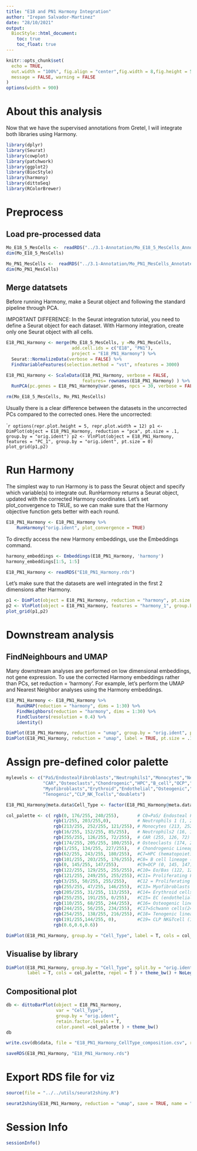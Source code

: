 ```yaml
---
title: "E18 and PN1 Harmony Integration"
author: "Irepan Salvador-Martinez"
date: "28/10/2021"
output:
  BiocStyle::html_document:
    toc: true
    toc_float: true
---
```


```r
knitr::opts_chunk$set(
  echo = TRUE, 
  out.width = "100%", fig.align = "center",fig.width = 8,fig.height = 5,
  message = FALSE, warning = FALSE
)
options(width = 900)
```



# About this analysis

Now that we have the supervised annotations from Gretel, I will integrate both
libraries using Harmony.


```r
library(dplyr)
library(Seurat)
library(cowplot)
library(patchwork)
library(ggplot2)
library(BiocStyle)
library(harmony)
library(dittoSeq)
library(RColorBrewer)
```
# Preprocess

## Load pre-processed data

```r
Mo_E18_5_MesCells <-  readRDS("../3.1-Annotation/Mo_E18_5_MesCells_Annotated.rds")
dim(Mo_E18_5_MesCells)

Mo_PN1_MesCells <-  readRDS("../3.1-Annotation/Mo_PN1_MesCells_Annotated.rds")
dim(Mo_PN1_MesCells)
```

## Merge datatsets

Before running Harmony, make a Seurat object and following the standard pipeline through PCA.

IMPORTANT DIFFERENCE: In the Seurat integration tutorial, you need to define a Seurat object for each dataset. With Harmony integration, create only one Seurat object with all cells.


```r

E18_PN1_Harmony <- merge(Mo_E18_5_MesCells, y =Mo_PN1_MesCells,
                         add.cell.ids = c("E18", "PN1"),
                         project = "E18_PN1_Harmony") %>%
  Seurat::NormalizeData(verbose = FALSE) %>%
  FindVariableFeatures(selection.method = "vst", nfeatures = 3000)

E18_PN1_Harmony <- ScaleData(E18_PN1_Harmony, verbose = FALSE,
                             features= rownames(E18_PN1_Harmony) ) %>%
  RunPCA(pc.genes = E18_PN1_Harmony@var.genes, npcs = 30, verbose = FALSE)
```

```r
rm(Mo_E18_5_MesCells, Mo_PN1_MesCells)
```


Usually there is a clear difference between the datasets in the uncorrected PCs compared to the corrected ones.
Here the uncorrected:

````r
options(repr.plot.height = 5, repr.plot.width = 12)
p1 <- DimPlot(object = E18_PN1_Harmony, reduction = "pca", pt.size = .1, group.by = "orig.ident")
p2 <- VlnPlot(object = E18_PN1_Harmony, features = "PC_1", group.by = "orig.ident", pt.size = 0)
plot_grid(p1,p2)
```

# Run Harmony


The simplest way to run Harmony is to pass the Seurat object and specify which variable(s) to integrate out. RunHarmony returns a Seurat object, updated with the corrected Harmony coordinates. Let's set plot_convergence to TRUE, so we can make sure that the Harmony objective function gets better with each round.
```r
E18_PN1_Harmony <- E18_PN1_Harmony %>% 
    RunHarmony("orig.ident", plot_convergence = TRUE)

```

To directly access the new Harmony embeddings, use the Embeddings command.

```r
harmony_embeddings <- Embeddings(E18_PN1_Harmony, 'harmony')
harmony_embeddings[1:5, 1:5]
```


```r
E18_PN1_Harmony <- readRDS("E18_PN1_Harmony.rds")
```


 Let's make sure that the datasets are well integrated in the first 2 dimensions after Harmony.
```r
p1 <- DimPlot(object = E18_PN1_Harmony, reduction = "harmony", pt.size = .1, group.by = "orig.ident")
p2 <- VlnPlot(object = E18_PN1_Harmony, features = "harmony_1", group.by = "orig.ident", pt.size = 0)
plot_grid(p1,p2)
```

# Downstream analysis

## FindNeighbours and UMAP

Many downstream analyses are performed on low dimensional embeddings, not gene expression. To use the corrected Harmony embeddings rather than PCs, set reduction = 'harmony'. For example, let's perform the UMAP and Nearest Neighbor analyses using the Harmony embeddings.
```r
E18_PN1_Harmony <- E18_PN1_Harmony %>% 
    RunUMAP(reduction = "harmony", dims = 1:30) %>% 
    FindNeighbors(reduction = "harmony", dims = 1:30) %>% 
    FindClusters(resolution = 0.4) %>% 
    identity()
```


```r
DimPlot(E18_PN1_Harmony, reduction = "umap", group.by = "orig.ident", pt.size = .1, split.by = 'orig.ident')
DimPlot(E18_PN1_Harmony, reduction = "umap", label = TRUE, pt.size = .1)
```

# Assign pre-defined color palette

```r
mylevels <- c("PaS/EndostealFibroblasts","Neutrophils1","Monocytes","Neutrophils2",
              "CAR","Osteoclasts","Chondrogenic","HPC","B_cell","OCP","Eo/Bas","PFP","PHP",
              "Myofibroblasts","Erythroid","Endothelial","Osteogenic","Schwann",
              "Tenogenic","CLP_NK_Tcells","doublets")

E18_PN1_Harmony@meta.data$Cell_Type <- factor(E18_PN1_Harmony@meta.data$Cell_Type, levels = mylevels)
```

```r
col_palette <- c( rgb(0, 176/255, 240/255),       # C0=PaS/ Endosteal Fibroblasts (0, 176, 240)
                  rgb(1/255, 203/255,0),          # Neutrophils 1 (1, 203,0)
                  rgb(213/255, 252/255, 121/255), # Monocytes (213, 252,121)
                  rgb(16/255, 152/255, 85/255),   # Neutrophils2 (16, 152, 85)
                  rgb(255/255, 126/255, 72/255),  # CAR (255, 126, 72)
                  rgb(174/255, 205/255, 100/255), # Osteoclasts (174, 205, 100)
                  rgb(1/255, 134/255, 227/255),   # Chondrogenic Lineage (1, 134, 227)
                  rgb(62/255, 243/255, 180/255),  #C7=HPC (hematopoietic progenitor cells) (62, 243, 180)
                  rgb(101/255, 203/255, 176/255), #C8= B cell lineage (101, 203, 176)
                  rgb(0, 145/255, 147/255),       #C9=OCP (0, 145, 147)
                  rgb(122/255, 129/255, 255/255), #C10= Eo/Bas (122, 129, 255)
                  rgb(121/255, 249/255, 255/255), #C11= Proliferating Fibroblasts Progenitors (PFP) (121, 249, 255)
                  rgb(3/255, 50/255, 255/255),    #C12 = Proliferating Hematopoietic Progenitors (PHP) (3, 50, 255)
                  rgb(255/255, 47/255, 146/255),  #C13= Myofibroblasts (255, 47, 146)
                  rgb(205/255, 31/255, 113/255),  #C14= Erythroid cells (205, 31, 113)
                  rgb(255/255, 191/255, 0/255),   #C15= EC (endothelial cells) (255, 191, 0)
                  rgb(110/255, 68/255, 244/255),  #C16= Osteogenic lineage (110, 68, 244)
                  rgb(244/255, 56/255, 234/255),  #C17=Schwann cells(244, 56, 234)
                  rgb(254/255, 138/255, 216/255), #C18= Tenogenic lineage (254, 138, 216)
                  rgb(191/255,144/255, 0),        #C19= CLP NK&Tcell (191,144, 0)
                  rgb(0.6,0.6,0.6))

DimPlot(E18_PN1_Harmony, group.by = "Cell_Type", label = T, cols = col_palette, repel = T )
```


## Visualise by library

```r
DimPlot(E18_PN1_Harmony, group.by = "Cell_Type", split.by = "orig.ident", pt.size = 0.3,
        label = T, cols = col_palette, repel = T ) + theme_bw() + NoLegend() 

```


## Compositional plot

```r
db <- dittoBarPlot(object = E18_PN1_Harmony,
                   var = "Cell_Type",
                   group.by = "orig.ident", 
                   retain.factor.levels = T,
                   color.panel =col_palette ) + theme_bw()
db
```
```r
write.csv(db$data, file = "E18_PN1_Harmony_CellType_composition.csv", row.names = FALSE)
```



```r
saveRDS(E18_PN1_Harmony, "E18_PN1_Harmony.rds")
```


# Export RDS file for viz

```r
source(file = "../../utils/seurat2shiny.R")

seurat2shiny(E18_PN1_Harmony, reduction = "umap", save = TRUE, name = "E18_PN1_Harmony")
```



# Session Info

```r
sessionInfo()
```

